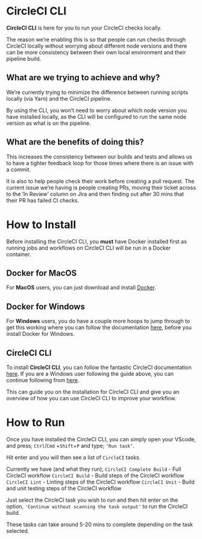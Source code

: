 <Meta title="Documentation/Guides/CircleCI CLI"/>

# CircleCI CLI

**CircleCI CLI** is here for you to run your CircleCI checks locally.

The reason we’re enabling this is so that people can run checks through CircleCI locally without worrying about different node versions and there can be more consistency between their own local environment and their pipeline build.


## What are we trying to achieve and why?

We’re currently trying to minimize the difference between running scripts locally (via Yarn) and the CircleCI pipeline.

By using the CLI, you won’t need to worry about which node version you have installed locally, as the CLI will be configured to run the same node version as what is on the pipeline.

## What are the benefits of doing this?

This increases the consistency between our builds and tests and allows us to have a tighter feedback loop for those times where there is an issue with a commit.

It is also to help people check their work before creating a pull request. The current issue we’re having is people creating PRs, moving their ticket across to the ‘In Review’ column on Jira and then finding out after 30 mins that their PR has failed CI checks.

# How to Install

Before installing the CircleCI CLI, you **must** have Docker installed first as running jobs and workflows on CircleCI CLI will be run in a Docker container.

## Docker for MacOS

For **MacOS** users, you can just download and install [Docker](https://www.docker.com/get-started).

## Docker for Windows

For **Windows** users, you do have a couple more hoops to jump through to get this working where you can follow the documentation [here](https://docs.docker.com/docker-for-windows/install/), before you install Docker for Windows.

## CircleCI CLI

To install **CircleCI CLI**, you can follow the fantastic CircleCI documentation [here](https://circleci.com/docs/2.0/local-cli/).
If you are a Windows user following the guide above, you can continue following from [here](https://docs.docker.com/docker-for-windows/install/#install-docker-desktop-on-windows).

This can guide you on the installation for CircleCI CLI and give you an overview of how you can use CircleCI CLI to improve your workflow.

# How to Run

Once you have installed the CircleCI CLI, you can simply open your VScode, and press;
`Ctrl`/`Cmd` +`Shift`+`P`
and type; `‘Run task’`. 

Hit enter and you will then see a list of `CircleCI` tasks.

Currently we have (and what they run);
`CircleCI Complete Build` - Full CircleCI workflow
`CircleCI Build` - Build steps of the CircleCI workflow
`CircleCI Lint` - Linting steps of the CircleCI workflow
`CircleCI Unit` - Build and unit testing steps of the CircleCI workflow

Just select the CircleCI task you wish to run and then hit enter on the option, `'Continue without scanning the task output'` to run the CircleCI build. 

These tasks can take around 5-20 mins to complete depending on the task selected.